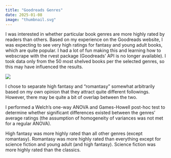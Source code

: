 ```yaml
---
title: "Goodreads Genres"
date: 2025-01-08
image: "thumbnail.svg"
---
```


I was interested in whether particular book genres are more highly rated by readers than others. Based on my experience on the Goodreads website, I was expecting to see very high ratings for fantasy and young adult books, which are quite popular. I had a lot of fun making this and learning how to webscrape with the rvest package (Goodreads' API is no longer available). I took data only from the 50 most shelved books per the selected genres, so this may have influenced the results.

![](ridgeplot.svg)

I chose to separate high fantasy and "romantasy" somewhat arbitrarily based on my own opinion that they attract quite different followings. However, there may be quite a bit of overlap between the two.

I performed a Welch's one-way ANOVA and Games-Howell post-hoc test to determine whether significant differences existed between the genres' average ratings (the assumption of homogeneity of variances was not met for a regular ANOVA).

High fantasy was more highly rated than all other genres (except romantasy). Romantasy was more highly rated than everything except for science fiction and young adult (and high fantasy). Science fiction was more highly rated than the classics.
